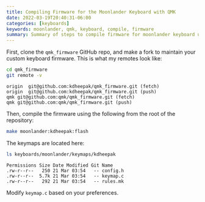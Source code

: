 ```yaml
---
title: Compiling Firmware for the Moonlander Keyboard with QMK
date: 2022-03-19T20:40:31-06:00
categories: [keyboards]
keywords: moonlander, qmk, keyboard, compile, firmware
summary: Summary of steps to compile firmware for moonlander keyboard using QMK
---
```


First, clone the `qmk_firmware` GitHub repo, and make a fork to maintain your custom keyboard firmware.
This is what my remotes look like:

```bash
cd qmk_firmware
git remote -v
```

::: cell-output

```
origin	git@github.com:kdheepak/qmk_firmware.git (fetch)
origin	git@github.com:kdheepak/qmk_firmware.git (push)
qmk	git@github.com:qmk/qmk_firmware.git (fetch)
qmk	git@github.com:qmk/qmk_firmware.git (push)
```

:::

Then, compile the firmware using the following from the root of the repository:

```bash
make moonlander:kdheepak:flash
```

The keymaps are located here:

```bash
ls keyboards/moonlander/keymaps/kdheepak
```

::: cell-output

```
Permissions Size Date Modified Git Name
.rw-r--r--   250 21 Mar 03:54   -- config.h
.rw-r--r--  5.7k 21 Mar 03:54   -- keymap.c
.rw-r--r--   292 21 Mar 03:54   -- rules.mk
```

:::

Modify `keymap.c` based on your preferences.
